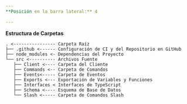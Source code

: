 ```yaml
---
**Posición en la barra lateral:** 4

---
```


**Estructura de Carpetas**

```
. <---------------- Carpeta Raíz
├── .github <------ Configuración de CI y del Repositorio en GitHub
├── node_modules <- Dependencias del Proyecto
└── src <---------- Archivos Fuente
   ├── Client <---- Carpeta del Cliente
   ├── Commands <-- Carpeta de Comandos
   ├── Events<----- Carpeta de Eventos
   ├── Exports <--- Exportación de Variables y Funciones
   ├── Interfaces < Interfaces de TypeScript
   ├── Schema <---- Esquema de Base de Datos
   └── Slash <----- Carpeta de Comandos Slash
```
